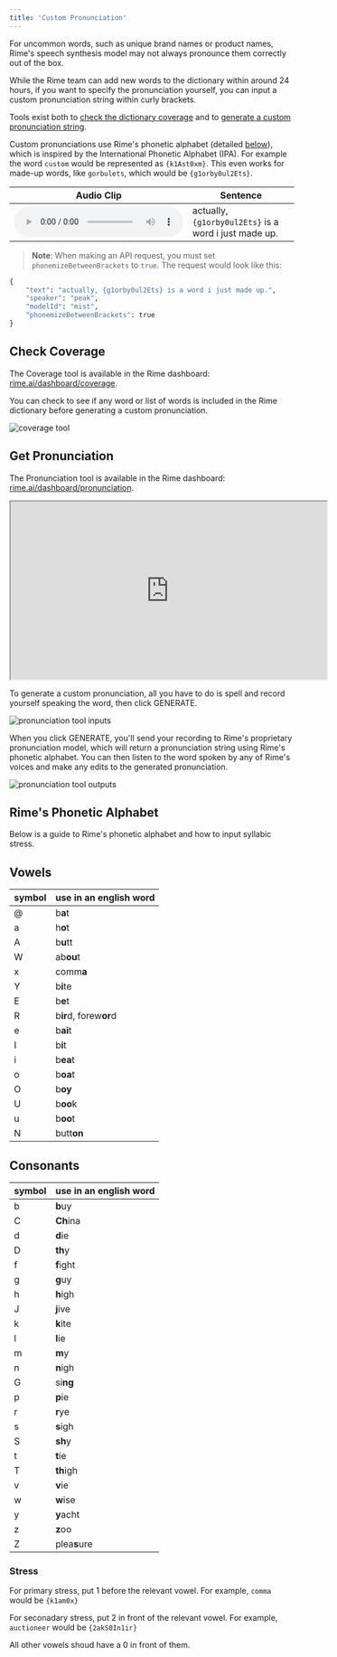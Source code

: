 ```yaml
---
title: 'Custom Pronunciation'
---
```


For uncommon words, such as unique brand names or product names, Rime's speech synthesis model may not always pronounce them correctly out of the box. 

While the Rime team can add new words to the dictionary within around 24 hours, if you want to specify the pronunciation yourself, you can input a custom pronunciation string within curly brackets.

Tools exist both to [check the dictionary coverage](#check-coverage) and to [generate a custom pronunciation string](#get-pronunciation).

Custom pronunciations use Rime's phonetic alphabet (detailed [below](#rimes-phonetic-alphabet)), which is inspired by the International Phonetic Alphabet (IPA). For example the word `custom` would be represented as `{k1Ast0xm}`. This even works for made-up words, like `gorbulets`, which would be `{g1orby0ul2Ets}`.

|    Audio Clip     |      Sentence             |
|-----------------|--------------------------|
|   <audio controls src="https://rime.ai/sounds/docs/gorbulets.wav"></audio>     |    actually, `{g1orby0ul2Ets}` is a word i just made up.      |

> **Note**: When making an API request, you must set `phonemizeBetweenBrackets` to `true`. The request would look like this:

```python Custom Pronunciation Example
{
	"text": "actually, {g1orby0ul2Ets} is a word i just made up.",
    "speaker": "peak",
    "modelId": "mist",
    "phonemizeBetweenBrackets": true
}
```

## Check Coverage

The Coverage tool is available in the Rime dashboard: [rime.ai/dashboard/coverage](https://rime.ai/dashboard/coverage). 

You can check to see if any word or list of words is included in the Rime dictionary before generating a custom pronunciation.

![coverage tool](/images/coverage_tool.png)

## Get Pronunciation

The Pronunciation tool is available in the Rime dashboard: [rime.ai/dashboard/pronunciation](https://rime.ai/dashboard/pronunciation).

<iframe src="https://drive.google.com/file/d/1WRmVnxWs4Qt593uPUztHv7VhrwCWwivP/preview" width="560" height="315" allow="autoplay" allowfullscreen></iframe>


To generate a custom pronunciation, all you have to do is spell and record yourself speaking the word, then click GENERATE.

![pronunciation tool inputs](/images/pronunciation_input.png)

When you click GENERATE, you'll send your recording to Rime's proprietary pronunciation model, which will return a pronunciation string using Rime's phonetic alphabet. You can then listen to the word spoken by any of Rime's voices and make any edits to the generated pronunciation.

![pronunciation tool outputs](/images/pronunciation_output.png)

## Rime's Phonetic Alphabet

Below is a guide to Rime's phonetic alphabet and how to input syllabic stress.


## Vowels

|   symbol     |   use in an english word              
|-----------------|--------------------------|
| @ | b**a**t |
| a | h**o**t |
| A | b**u**tt |
| W | ab**ou**t |
| x | comm**a** |
| Y | b**i**te |
| E | b**e**t |
| R | b**ir**d, forew**or**d |
| e | b**ai**t |
| I | b**i**t |
| i | b**ea**t |
| o | b**oa**t |
| O | b**oy** |
| U | b**oo**k |
| u | b**oo**t |
| N | butt**on** |


## Consonants

|   symbol     |   use in an english word              
|-----------------|--------------------------|
| b | **b**uy |
| C | **Ch**ina |
| d | **d**ie |
| D | **th**y |
| f | **f**ight |
| g | **g**uy |
| h | **h**igh |
| J | **j**ive |
| k | **k**ite |
| l | **l**ie |
| m | **m**y |
| n | **n**igh |
| G | si**ng** |
| p | **p**ie |
| r | **r**ye  |
| s | **s**igh |
| S | **sh**y |
| t | **t**ie |
| T | **th**igh |
| v | **v**ie |
| w | **w**ise |
| y | **y**acht |
| z | **z**oo |
| Z | plea**s**ure |

### Stress

For primary stress, put 1 before the relevant vowel. For example, `comma` would be `{k1am0x}`

For seconadary stress, put 2 in front of the relevant vowel. For example, `auctioneer` would be `{2akS0In1ir}`

All other vowels shoud have a 0 in front of them.
